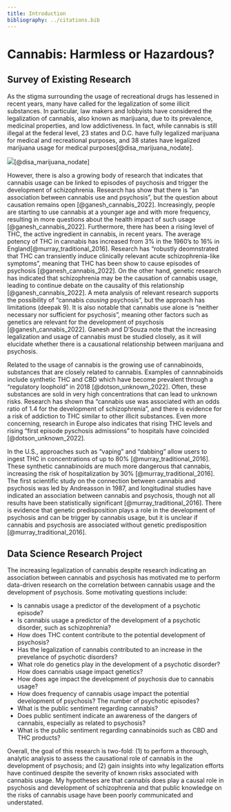 ```yaml
---
title: Introduction
bibliography: ../citations.bib
---
```


# Cannabis: Harmless or Hazardous?

## Survey of Existing Research
As the stigma surrounding the usage of recreational drugs has lessened in recent years, many have called for the legalization of some illicit substances. In particular, law makers and lobbyists have considered the legalization of cannabis, also known as marijuana, due to its prevalence, medicinal properties, and low addictiveness. In fact, while cannabis is still illegal at the federal level, 23 states and D.C. have fully legalized marijuana for medical and recreational purposes, and 38 states have legalized marijuana usage for medical purposes[@disa_marijuana_nodate].

![](../images/legalization-map.png)[@disa_marijuana_nodate]

However, there is also a growing body of research that indicates that cannabis usage can be linked to episodes of psychosis and trigger the development of schizophrenia. Research has show that there is "an association between cannabis use and psychosis", but the question about causation remains open [@ganesh_cannabis_2022]. Increasingly, people are starting to use cannabis at a younger age and with more frequency, resulting in more questions about the health impact of such usage [@ganesh_cannabis_2022]. Furthermore, there has been a rising level of THC, the active ingredient in cannabis, in recent years. The average potency of THC in cannabis has increased from 3% in the 1960's to 16% in England[@murray_traditional_2016]. Research has "robustly deomnstrated that THC can transiently induce clinically relevant acute schizophrenia-like symptoms", meaning that THC has been show to cause episodes of psychosis [@ganesh_cannabis_2022]. On the other hand, genetic research has indicated that schizophrenia may be the causation of cannabis usage, leading to continue debate on the causality of this relationship [@ganesh_cannabis_2022]. A meta analysis of relevant research supports the possibility of "cannabis *causing* psychosis", but the approach has limitations (deepak 9). It is also notable that cannabis use alone is "neither necessary nor sufficient for psychosis", meaning other factors such as genetics are relevant for the development of psychosis [@ganesh_cannabis_2022]. Ganesh and D'Souza note that the increasing legalization and usage of cannabis must be studied closely, as it will elucidate whether there is a causational relationship between marijuana and psychosis.

Related to the usage of cannabis is the growing use of cannabinoids, substances that are closely related to cannabis. Examples of cannnabinoids include synthetic THC and CBD which have become prevalent through a "regulatory loophold" in 2018 [@dotson_unknown_2022]. Often, these substances are sold in very high concentrations that can lead to unknown risks. Research has shown tha "cannabis use was associated with an odds ratio of 1.4 for the development of schizophrenia", and there is evidence for a risk of addiction to THC similar to other illicit substances. Even more concerning, research in Europe also indicates that rising THC levels and rising "first episode pyschosis admissions" to hospitals have coincided [@dotson_unknown_2022]. 

In the U.S., approaches such as "vaping" and "dabbing" allow users to ingest THC in concentrations of up to 80% [@murray_traditional_2016]. These synthetic cannabinoids are much more dangerous that cannabis, increasing the risk of hospitalization by 30% [@murray_traditional_2016]. The first scientific study on the connection between cannabis and psychosis was led by Andreasson in 1987, and longitudinal studies have indicated an association between cannabis and psychosis, though not all results have been statistically significant [@murray_traditional_2016]. There is evidence that genetic predisposition plays a role in the development of psychosis and can be trigger by cannabis usage, but it is unclear if cannabis and psychosis are associated without genetic predisposition [@murray_traditional_2016].

## Data Science Research Project
The increasing legalization of cannabis despite research indicating an association between cannabis and psychosis has motivated me to perform data-driven research on the correlation between cannabis usage and the development of psychosis. Some motivating questions include:

* Is cannabis usage a predictor of the development of a psychotic episode?
* Is cannabis usage a predictor of the development of a psychotic disorder, such as schizophrenia?
* How does THC content contribute to the potential development of psychosis?
* Has the legalization of cannabis contributed to an increase in the prevelance of psychotic disorders?
* What role do genetics play in the development of a psychotic disorder? How does cannabis usage impact genetics?
* How does age impact the development of psychosis due to cannabis usage? 
* How does frequency of cannabis usage impact the potential development of psychosis? The number of psychotic episodes?
* What is the public sentiment regarding cannabis?
* Does public sentiment indicate an awareness of the dangers of cannabis, especially as related to psychosis?
* What is the public sentiment regarding cannabinoids such as CBD and THC products?

Overall, the goal of this research is two-fold: (1) to perform a thorough, analytic analysis to assess the causational role of cannabis in the development of psychosis; and (2) gain insights into why legalization efforts have continued despite the severity of known risks associated with cannabis usage. My hypotheses are that cannabis does play a causal role in psychosis and development of schizophrenia and that public knowledge on the risks of cannabis usage have been poorly communicated and understated.